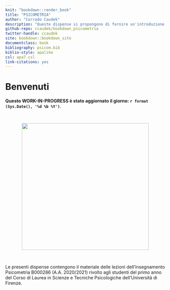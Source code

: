 ```yaml
---
knit: "bookdown::render_book"
title: "PSICOMETRIA"
author: "Corrado Caudek"
description: "Queste dispense si propongono di fornire un'introduzione all'analisi dei dati psicologici agli studenti del primo anno del Corso di Laurea in Scienze e Tecniche Psicologiche. Particolare attenzione sarà posta ai seguenti aspetti: l'uso del linguaggio R per lo svolgimento delle analisi statistiche, la rappresentazione grafica dei dati e l'inferenza Bayesiana."
github-repo: ccaudek/bookdown_psicometria
twitter-handle: ccaudek
site: bookdown::bookdown_site
documentclass: book
bibliography: psicom.bib
biblio-style: apalike
csl: apa7.csl
link-citations: yes
---
```


# Benvenuti {-} 

**Questo WORK-IN-PROGRESS è stato aggiornato il giorno: `r format (Sys.Date(), '%d %b %Y')`**.

\

<center> ![](images/gen_art.png){width=400px height=400px} </center>

\

Le presenti dispense contengono il materiale delle lezioni dell'insegnamento Psicometria  B000286 (A.A. 2020/2021) rivolto agli studenti del primo anno del Corso di Laurea in Scienze e Tecniche Psicologiche dell'Università di Firenze. 
